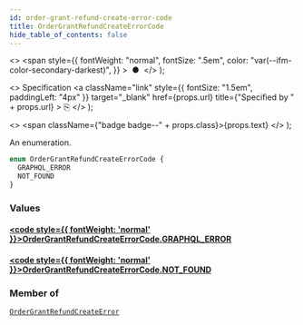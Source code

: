 ```yaml
---
id: order-grant-refund-create-error-code
title: OrderGrantRefundCreateErrorCode
hide_table_of_contents: false
---
```


  <>
    <span
      style={{
        fontWeight: "normal",
        fontSize: ".5em",
        color: "var(--ifm-color-secondary-darkest)",
      }}
    >
      &nbsp;●&nbsp;
    </span>
  </>
);

  <>
    Specification
    <a
      className="link"
      style={{ fontSize: "1.5em", paddingLeft: "4px" }}
      target="\_blank"
      href={props.url}
      title={"Specified by " + props.url}
    >
      ⎘
    </a>
  </>
);

  <>
    <span className={"badge badge--" + props.class}>{props.text}</span>
  </>
);

An enumeration.

```graphql
enum OrderGrantRefundCreateErrorCode {
  GRAPHQL_ERROR
  NOT_FOUND
}
```

### Values

#### [<code style={{ fontWeight: 'normal' }}>OrderGrantRefundCreateErrorCode.<b>GRAPHQL_ERROR</b></code>](#)

>

#### [<code style={{ fontWeight: 'normal' }}>OrderGrantRefundCreateErrorCode.<b>NOT_FOUND</b></code>](#)

>

### Member of

[`OrderGrantRefundCreateError`](../../../storefront/orders/objects/order-grant-refund-create-error) <Badge class="secondary" text="object"/>

